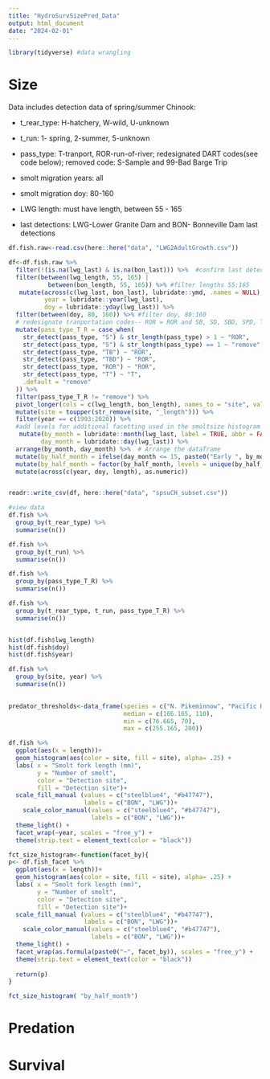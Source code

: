 ```yaml
---
title: "HydroSurvSizePred_Data"
output: html_document
date: "2024-02-01"
---
```


```r
library(tidyverse) #data wrangling
```

# Size
Data includes detection data of spring/summer Chinook: 

- t_rear_type: H-hatchery, W-wild, U-unknown

- t_run:  1- spring, 2-summer, 5-unknown

- pass_type: T-tranport, ROR-run-of-river; redesignated DART codes(see code below); removed code: S-Sample and 99-Bad Barge Trip

- smolt migration years: all

- smolt migration doy: 80-160

- LWG length: must have length, between 55 - 165

- last detections: LWG-Lower Granite Dam and BON- Bonneville Dam last detections


```r
df.fish.raw<-read.csv(here::here("data", "LWG2AdultGrowth.csv"))

df<-df.fish.raw %>% 
  filter(!(is.na(lwg_last) & is.na(bon_last))) %>%  #confirm last detection at LWG or BON
  filter(between(lwg_length, 55, 165) |
           between(bon_length, 55, 165)) %>% #filter lengths 55:165
   mutate(across(c(lwg_last, bon_last), lubridate::ymd, .names = NULL),
          year = lubridate::year(lwg_last),
          doy = lubridate::yday(lwg_last)) %>% 
  filter(between(doy, 80, 160)) %>% #filter doy, 80:160
  # redesignate tranportation codes-- ROR = ROR and SB, SD, SBD, SPD, TB, TBD switched to ROR, 99 and S removed, only T = T
  mutate(pass_type_T_R = case_when(
    str_detect(pass_type, "S") & str_length(pass_type) > 1 ~ "ROR",
    str_detect(pass_type, "S") & str_length(pass_type) == 1 ~ "remove",
    str_detect(pass_type, "TB") ~ "ROR",
    str_detect(pass_type, "TBD") ~ "ROR",
    str_detect(pass_type, "ROR") ~ "ROR",
    str_detect(pass_type, "T") ~ "T",
    .default = "remove"
  )) %>%
  filter(pass_type_T_R != "remove") %>% 
  pivot_longer(cols = c(lwg_length, bon_length), names_to = "site", values_to = "length", values_drop_na = TRUE) %>% 
  mutate(site = toupper(str_remove(site, "_length"))) %>% 
  filter(year == c(1993:2020)) %>% 
  #add levels for additional facetting used in the smoltsize histogram subpage1
   mutate(by_month = lubridate::month(lwg_last, label = TRUE, abbr = FALSE),
         day_month = lubridate::day(lwg_last)) %>% 
  arrange(by_month, day_month) %>%  # Arrange the dataframe
  mutate(by_half_month = ifelse(day_month <= 15, paste0("Early ", by_month), paste0("Late ", by_month))) %>%
  mutate(by_half_month = factor(by_half_month, levels = unique(by_half_month))) %>% 
  mutate(across(c(year, doy, length), as.numeric))


readr::write_csv(df, here::here("data", "spsuCH_subset.csv"))

```


```r
#view data
df.fish %>% 
  group_by(t_rear_type) %>% 
  summarise(n())

df.fish %>% 
  group_by(t_run) %>% 
  summarise(n())

df.fish %>% 
  group_by(pass_type_T_R) %>% 
  summarise(n())

df.fish %>% 
  group_by(t_rear_type, t_run, pass_type_T_R) %>% 
  summarise(n())


hist(df.fish$lwg_length)
hist(df.fish$doy)
hist(df.fish$year)

df.fish %>% 
  group_by(site, year) %>% 
  summarise(n())
  
```
```r
predator_thresholds<-data_frame(species = c("N. Pikeminnow", "Pacific Hake"),
                                median = c(166.165, 110),
                                min = c(76.665, 70),
                                max = c(255.165, 200))
```

```r


df.fish %>% 
  ggplot(aes(x = length))+
  geom_histogram(aes(color = site, fill = site), alpha= .25) + 
  labs( x = "Smolt fork length (mm)", 
        y = "Number of smolt", 
        color = "Detection site",
        fill = "Detection site")+
  scale_fill_manual (values = c("steelblue4", "#b47747"), 
                     labels = c("BON", "LWG"))+
    scale_color_manual(values = c("steelblue4", "#b47747"),
                       labels = c("BON", "LWG"))+
  theme_light() +
  facet_wrap(~year, scales = "free_y") + 
  theme(strip.text = element_text(color = "black"))

```

```r
fct_size_histogram<-function(facet_by){
p<- df.fish_facet %>% 
  ggplot(aes(x = length))+
  geom_histogram(aes(color = site, fill = site), alpha= .25) + 
  labs( x = "Smolt fork length (mm)", 
        y = "Number of smolt", 
        color = "Detection site",
        fill = "Detection site")+
  scale_fill_manual (values = c("steelblue4", "#b47747"), 
                     labels = c("BON", "LWG"))+
    scale_color_manual(values = c("steelblue4", "#b47747"),
                       labels = c("BON", "LWG"))+
  theme_light() +
  facet_wrap(as.formula(paste0("~", facet_by)), scales = "free_y") + 
  theme(strip.text = element_text(color = "black"))
  
  return(p)
}

fct_size_histogram( "by_half_month")

```


# Predation
# Survival
